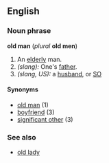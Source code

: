 ==English==

===Noun phrase===
'''old man''' (''plural'' '''old men''')
#An [[elderly]] man.
#''(slang):'' One's [[father]].
#''(slang, US):'' a [[husband]], or [[SO]]

====Synonyms====
*[[old man]] (1)
*[[boyfriend]] (3)
*[[significant other]] (3)

===See also===
*[[old lady]]